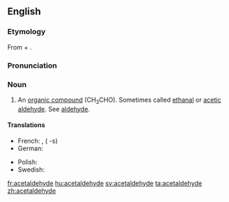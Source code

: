 ==English==
{{wikipedia}}

===Etymology===
From {{term|acetic}} + {{term|aldehyde}}.

===Pronunciation===
{{rfp}}

===Noun===
{{en-noun|-}}

# {{organic compound}} An [[organic compound]] (CH<sub>3</sub>CHO). Sometimes called [[ethanal]] or [[acetic aldehyde]]. See [[aldehyde]].

====Translations====
{{trans-top|the organic compound CH<sub>3</sub>CHO}}
*French: {{t|fr|acétaldéhyde|m}}, {{t|fr|éthanal|m}} ({{p}} -s)
* German: {{t|de|Acetaldehyd|m}}
{{trans-mid}}
* Polish: {{t|pl|acetaldehyd|m}}
*Swedish: {{t|sv|etanal|c}}
{{trans-bottom}}

[[fr:acetaldehyde]]
[[hu:acetaldehyde]]
[[sv:acetaldehyde]]
[[ta:acetaldehyde]]
[[zh:acetaldehyde]]